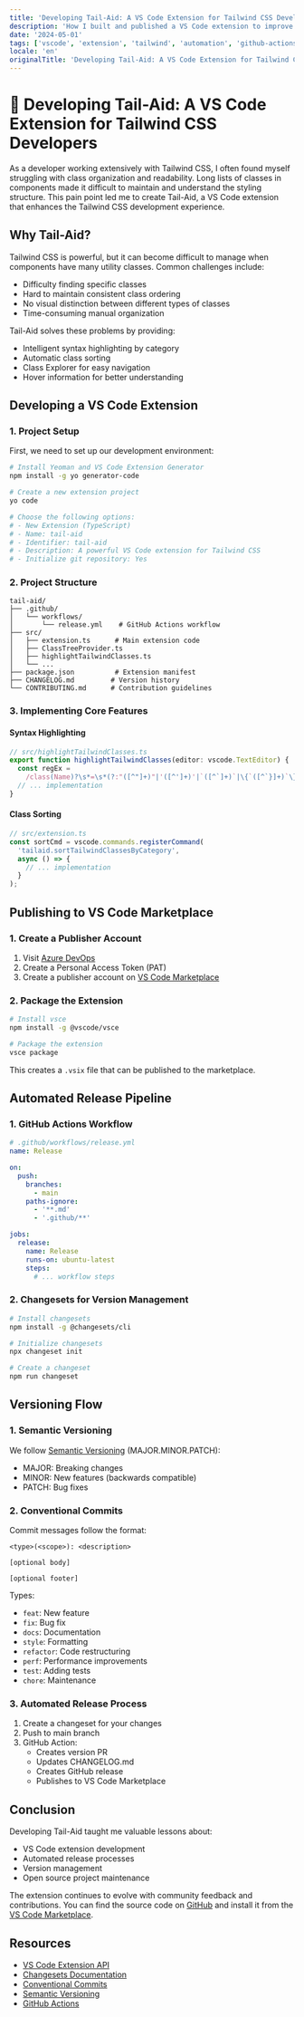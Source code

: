 ```yaml
---
title: 'Developing Tail-Aid: A VS Code Extension for Tailwind CSS Developers'
description: 'How I built and published a VS Code extension to improve the Tailwind CSS development experience.'
date: '2024-05-01'
tags: ['vscode', 'extension', 'tailwind', 'automation', 'github-actions']
locale: 'en'
originalTitle: 'Developing Tail-Aid: A VS Code Extension for Tailwind CSS Developers'
---
```


# 🎨 Developing Tail-Aid: A VS Code Extension for Tailwind CSS Developers

As a developer working extensively with Tailwind CSS, I often found myself struggling with class organization and readability. Long lists of classes in components made it difficult to maintain and understand the styling structure. This pain point led me to create Tail-Aid, a VS Code extension that enhances the Tailwind CSS development experience.

## Why Tail-Aid?

Tailwind CSS is powerful, but it can become difficult to manage when components have many utility classes. Common challenges include:

- Difficulty finding specific classes
- Hard to maintain consistent class ordering
- No visual distinction between different types of classes
- Time-consuming manual organization

Tail-Aid solves these problems by providing:

- Intelligent syntax highlighting by category
- Automatic class sorting
- Class Explorer for easy navigation
- Hover information for better understanding

## Developing a VS Code Extension

### 1. Project Setup

First, we need to set up our development environment:

```bash
# Install Yeoman and VS Code Extension Generator
npm install -g yo generator-code

# Create a new extension project
yo code

# Choose the following options:
# - New Extension (TypeScript)
# - Name: tail-aid
# - Identifier: tail-aid
# - Description: A powerful VS Code extension for Tailwind CSS
# - Initialize git repository: Yes
```

### 2. Project Structure

```
tail-aid/
├── .github/
│   └── workflows/
│       └── release.yml    # GitHub Actions workflow
├── src/
│   ├── extension.ts      # Main extension code
│   ├── ClassTreeProvider.ts
│   ├── highlightTailwindClasses.ts
│   └── ...
├── package.json          # Extension manifest
├── CHANGELOG.md         # Version history
└── CONTRIBUTING.md      # Contribution guidelines
```

### 3. Implementing Core Features

#### Syntax Highlighting

```typescript
// src/highlightTailwindClasses.ts
export function highlightTailwindClasses(editor: vscode.TextEditor) {
  const regEx =
    /class(Name)?\s*=\s*(?:"([^"]+)"|'([^']+)'|`([^`]+)`|\{`([^`}]+)`\}|\{['"]([^'"]+)["']\})/g;
  // ... implementation
}
```

#### Class Sorting

```typescript
// src/extension.ts
const sortCmd = vscode.commands.registerCommand(
  'tailaid.sortTailwindClassesByCategory',
  async () => {
    // ... implementation
  }
);
```

## Publishing to VS Code Marketplace

### 1. Create a Publisher Account

1. Visit [Azure DevOps](https://dev.azure.com)
2. Create a Personal Access Token (PAT)
3. Create a publisher account on [VS Code Marketplace](https://marketplace.visualstudio.com/manage)

### 2. Package the Extension

```bash
# Install vsce
npm install -g @vscode/vsce

# Package the extension
vsce package
```

This creates a `.vsix` file that can be published to the marketplace.

## Automated Release Pipeline

### 1. GitHub Actions Workflow

```yaml
# .github/workflows/release.yml
name: Release

on:
  push:
    branches:
      - main
    paths-ignore:
      - '**.md'
      - '.github/**'

jobs:
  release:
    name: Release
    runs-on: ubuntu-latest
    steps:
      # ... workflow steps
```

### 2. Changesets for Version Management

```bash
# Install changesets
npm install -g @changesets/cli

# Initialize changesets
npx changeset init

# Create a changeset
npm run changeset
```

## Versioning Flow

### 1. Semantic Versioning

We follow [Semantic Versioning](https://semver.org/) (MAJOR.MINOR.PATCH):

- MAJOR: Breaking changes
- MINOR: New features (backwards compatible)
- PATCH: Bug fixes

### 2. Conventional Commits

Commit messages follow the format:

```
<type>(<scope>): <description>

[optional body]

[optional footer]
```

Types:

- `feat`: New feature
- `fix`: Bug fix
- `docs`: Documentation
- `style`: Formatting
- `refactor`: Code restructuring
- `perf`: Performance improvements
- `test`: Adding tests
- `chore`: Maintenance

### 3. Automated Release Process

1. Create a changeset for your changes
2. Push to main branch
3. GitHub Action:
   - Creates version PR
   - Updates CHANGELOG.md
   - Creates GitHub release
   - Publishes to VS Code Marketplace

## Conclusion

Developing Tail-Aid taught me valuable lessons about:

- VS Code extension development
- Automated release processes
- Version management
- Open source project maintenance

The extension continues to evolve with community feedback and contributions. You can find the source code on [GitHub](https://github.com/dennerrondinely/tail-aid) and install it from the [VS Code Marketplace](https://marketplace.visualstudio.com/items?itemName=denner.tail-aid).

## Resources

- [VS Code Extension API](https://code.visualstudio.com/api)
- [Changesets Documentation](https://github.com/changesets/changesets)
- [Conventional Commits](https://www.conventionalcommits.org/)
- [Semantic Versioning](https://semver.org/)
- [GitHub Actions](https://docs.github.com/en/actions)
